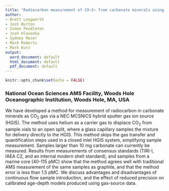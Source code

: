```yaml
---
title: "Radiocarbon measurement of CO~2~ from carbonate minerals using a gas ion source with an open split interface"
author:
- Brett Longworth
- Josh Burton
- Simon Pendleton
- Josh Hlavenka
- Sydney Moser
- Mark Roberts
- Mark Kurz
output:
  word_document: default
  html_document: default
  pdf_document: default
---
```


```r
knitr::opts_chunk$set(echo = FALSE)
```

### National Ocean Sciences AMS Facility, Woods Hole Oceanographic Institution, Woods Hole, MA, USA

We have developed a method for measurement of radiocarbon in carbonate minerals
as CO~2~ gas via a NEC MCSNICS hybrid sputter gas ion source (HGIS). The method
uses helium as a carrier gas to displace CO~2~ from sample vials to an open
split, where a glass capillary samples the mixture for delivery directly to the
HGIS. This method skips the gas transfer and quantification steps used in a
closed inlet HGIS system, simplifying sample measurement. Samples larger than 10
mg carbonate can currently be measured. Results from measurements of consensus
standards (TIRI-I, IAEA C2, and an internal modern shell standard), and samples
from a marine core (40-115 pMC) show that the method agrees well with
traditional AMS measurement of the same samples as graphite, and that the method
error is less than 1.5 pMC. We discuss advantages and disadvantages of
continuous flow sample introduction, and the effect of reduced precision on
calibrated age-depth models produced using gas-source data.
